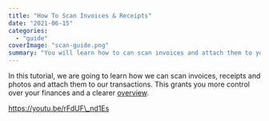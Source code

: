```yaml
---
title: "How To Scan Invoices & Receipts"
date: "2021-06-15"
categories: 
  - "guide"
coverImage: "scan-guide.png"
summary: "You will learn how to can scan invoices and attach them to your transactions."
---
```


In this tutorial, we are going to learn how we can scan invoices, receipts and photos and attach them to our transactions. This grants you more control over your finances and a clearer [overview](https://moneycoach.ai/moneycoach-app-features/).

https://youtu.be/rFdUF\_nd1Es
